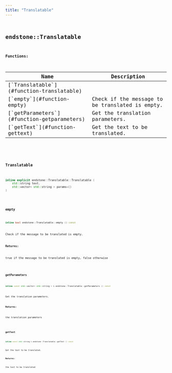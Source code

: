 ```yaml
---
title: "Translatable"
---
```


## <code className="doc-symbol doc-symbol-class"/> endstone::Translatable

















**Functions:**

<table>
<thead>
   <tr>
      <th>Name</th>
      <th>Description</th>
   </tr>
</thead>
<tbody>
<tr key="classendstone_1_1_translatable_1a9aa73dc65b0117858f5ff0d62c441029">
    <td>[`Translatable`](#function-translatable)</td>
    <td></td>
</tr>
<tr key="classendstone_1_1_translatable_1aeb41cd43cf6f4123c5159e1958e4c383">
    <td>[`empty`](#function-empty)</td>
    <td>Check if the message to be translated is empty.</td>
</tr>
<tr key="classendstone_1_1_translatable_1a70e78893682fb89d49eb95f01d1ef60f">
    <td>[`getParameters`](#function-getparameters)</td>
    <td>Get the translation parameters.</td>
</tr>
<tr key="classendstone_1_1_translatable_1a74a8227d976679d03711bbe75155d4a9">
    <td>[`getText`](#function-gettext)</td>
    <td>Get the text to be translated.</td>
</tr>
</tbody>
</table>

### <code className="doc-symbol doc-symbol-function"/> Translatable

```cpp
inline explicit endstone::Translatable::Translatable (
    std::string text,
    std::vector< std::string > params={}
) 
```


### <code className="doc-symbol doc-symbol-function"/> empty

```cpp
inline bool endstone::Translatable::empty () const
```

Check if the message to be translated is empty.



**Returns:**

true if the message to be translated is empty, false otherwise 





        
### <code className="doc-symbol doc-symbol-function"/> getParameters

```cpp
inline const std::vector< std::string > & endstone::Translatable::getParameters () const
```

Get the translation parameters.



**Returns:**

the translation parameters 





        
### <code className="doc-symbol doc-symbol-function"/> getText

```cpp
inline const std::string & endstone::Translatable::getText () const
```

Get the text to be translated.



**Returns:**

the text to be translated 





        